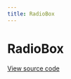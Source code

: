 ```yaml
---
title: RadioBox
--- 
```


# RadioBox

[View source code](https://github.com/Spendesk/grapes/tree/master/src/components/RadioBox)